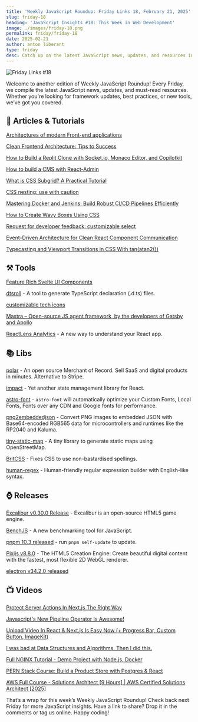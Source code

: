 ```yaml
---
title: 'Weekly JavaScript Roundup: Friday Links 18, February 21, 2025'
slug: friday-18
heading: 'JavaScript Insights #18: This Week in Web Development'
image: ./images/friday-18.png
permalink: friday/friday-18
date: 2025-02-21
author: anton liberant
type: friday
desc: Catch up on the latest JavaScript news, updates, and resources in this week’s roundup—featuring trending tools, tutorials, and best practices.
---
```


![Friday Links #18](./images/friday-18.png)

Welcome to another edition of Weekly JavaScript Roundup! Every Friday, we compile the latest JavaScript news, updates, and must-read resources. Whether you're looking for framework updates, best practices, or new tools, we’ve got you covered.

## 📜 Articles & Tutorials

[Architectures of modern Front-end applications](https://blog.meetbrackets.com/architectures-of-modern-front-end-applications-8859dfe6c12e)

[Clean Frontend Architecture: Tips to Success](https://blog.stackademic.com/clean-frontend-architecture-tips-to-success-db0b159b7b38)

[How to Build a Replit Clone with Socket.io, Monaco Editor, and Copilotkit](https://www.freecodecamp.org/news/how-to-build-a-replit-clone-with-socketio-monaco-editor-and-copilotkit/)

[How to build a CMS with React-Admin](https://marmelab.com/blog/2025/01/24/how-to-build-a-cms-with-react-admin.html)

[What is CSS Subgrid? A Practical Tutorial](https://www.freecodecamp.org/news/what-is-css-subgrid)

[CSS nesting: use with caution](https://piccalil.li/blog/css-nesting-use-with-caution/)

[Mastering Docker and Jenkins: Build Robust CI/CD Pipelines Efficiently](https://www.docker.com/blog/docker-and-jenkins-build-robust-ci-cd-pipelines/)

[How to Create Wavy Boxes Using CSS](https://verpex.com/blog/website-tips/how-to-create-wavy-boxes-using-css)

[Request for developer feedback: customizable select](https://developer.chrome.com/blog/rfc-customizable-select)

[Event-Driven Architecture for Clean React Component Communication](https://dev.to/nicolalc/event-driven-architecture-for-clean-react-component-communication-fph)

[Typecasting and Viewport Transitions in CSS With tan(atan2())](https://css-tricks.com/typecasting-and-viewport-transitions-in-css-with-tanatan2/)

## ⚒️ Tools

[Feature Rich Svelte UI Components](https://svar.dev/svelte/)

[dtsroll](https://github.com/privatenumber/dtsroll) - A tool to generate TypeScript declaration (.d.ts) files.

[customizable tech icons](https://xandemon.github.io/developer-icons/)

[Mastra – Open-source JS agent framework, by the developers of Gatsby and Apollo](https://mastra.dev/)

[ReactLens Analytics](https://reactlens.kartikmalik.tech/) - A new way to understand your React app.

## 📚 Libs

[polar](https://github.com/polarsource/polar) - An open source Merchant of Record. Sell SaaS and digital products in minutes. Alternative to Stripe.

[impact](https://github.com/christianalfoni/impact) - Yet another state management library for React.

[astro-font](https://github.com/rishi-raj-jain/astro-font) - `astro-font` will automatically optimize your Custom Fonts, Local Fonts, Fonts over any CDN and Google fonts for performance.

[png2embeddedjson](https://github.com/chalkers/png2embeddedjson) - Convert PNG images to embedded JSON with Base64-encoded RGB565 data for microcontrollers and runtimes like the RP2040 and Kaluma.

[tiny-static-map](https://github.com/bopjesvla/tiny-static-map) - A tiny library to generate static maps using OpenStreetMap.

[BritCSS](https://github.com/DeclanChidlow/BritCSS) - Fixes CSS to use non-bastardised spellings.

[human-regex](https://github.com/rajibola/human-regex) - Human-friendly regular expression builder with English-like syntax.

## ⌚ Releases

[Excalibur v0.30.0 Release](https://github.com/excaliburjs/Excalibur/releases/tag/v0.30.0) - Excalibur is an open-source HTML5 game engine.

[BenchJS](https://benchjs.com/) - A new benchmarking tool for JavaScript.

[pnpm 10.3 released](https://github.com/pnpm/pnpm/releases/tag/v10.3.0) - run `pnpm self-update` to update.

[Pixijs v8.8.0](https://github.com/pixijs/pixijs/releases/tag/v8.8.0) - The HTML5 Creation Engine: Create beautiful digital content with the fastest, most flexible 2D WebGL renderer.

[electron v34.2.0 released](https://github.com/electron/electron/releases/tag/v34.2.0)

## 📺 Videos

[Protect Server Actions In Next.js The Right Way](https://www.youtube.com/watch?v=8YCL_jzxkXQ)

[Javascript's New Pipeline Operator Is Awesome!](https://www.youtube.com/watch?v=k4xuEl6TmT4)

[Upload Video In React & Next.js Is Easy Now (+ Progress Bar, Custom Button, ImageKit)](https://www.youtube.com/watch?v=cCdFepe_q5E)

[I was bad at Data Structures and Algorithms. Then I did this.](https://www.youtube.com/watch?v=7kf1SACqlRw)

[Full NGINX Tutorial - Demo Project with Node.js, Docker](https://www.youtube.com/watch?v=q8OleYuqntY)

[PERN Stack Course: Build a Product Store with Postgres & React](https://www.youtube.com/watch?v=lx3YJj0nJVk)

[AWS Full Course - Solutions Architect [9 Hours] | AWS Certified Solutions Architect [2025]](https://www.youtube.com/watch?v=EuFj8GP4TMM&ab_channel=edureka%21)

That’s a wrap for this week’s Weekly JavaScript Roundup! Check back next Friday for more JavaScript insights. Have a link to share? Drop it in the comments or tag us online. Happy coding!
